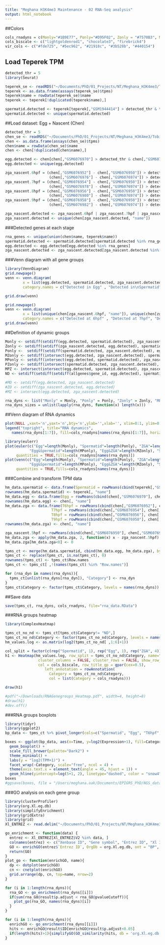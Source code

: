 ```yaml
---
title: "Meghana H3K4me3 Maintenance - 02 RNA-Seq analysis"
output: html_notebook
---
```

##Colors
```r
cols_rnadyns = c(Monly="#1B9E77", Ponly="#D95F02", Zonly = "#7570B3", MPonly = "#E7298A", MZonly = "#66A61E", PZonly = "#E6AB02", MPZ = "#A6761D", ND = "#666666")
cols_biscale <- c("lightgoldenrod1", "chocolate3", "firebrick4")
vir_cols <- c("#fde725", "#5ec962", "#21918c", "#3b528b", "#440154")
```

## Load Teperek TPM
```r
detected_thr = 5
library(Seurat)

teperek_se <- readRDS("~/Documents/PhD/01_Projects/NT/Meghana_H3K4me3/Tobias data/meghana_rnaseq/GSE75164/se.rds")
teperek <- as.data.frame(assays(teperek_se)$tpms)
teperek$name = rowData(teperek_se)$name
teperek <- teperek[!duplicated(teperek$name),]

spermatid.detected <- teperek[teperek[,"GSM1944414"] > detected_thr & teperek[,"GSM1944415"] > detected_thr & teperek[,"GSM1944416"] > detected_thr, "name"]
spermatid.detected <- unique(spermatid.detected)
```

##Load dataset: Egg + Nascent (Chen)
```r
detected_thr = 5
chen_se <- readRDS("~/Documents/PhD/01_Projects/NT/Meghana_H3K4me3/Tobias data/meghana_rnaseq/GSE201835/se.rds")
chen <- as.data.frame(assays(chen_se)$tpms)
chen$name = rowData(chen_se)$name
chen <- chen[!duplicated(chen$name),]

egg.detected <- chen[chen[,"GSM6076970"] > detected_thr & chen[,"GSM6076971"] > detected_thr, "name"]
egg.detected <- unique(egg.detected)

zga_nascent.6hpf = (chen[,"GSM6076952"] - chen[,"GSM6076950"]) > detected_thr & (chen[,"GSM6076953"] - chen[,"GSM6076951"]) > detected_thr &     
                    (chen[,"GSM6076976"] - chen[,"GSM6076974"]) > detected_thr & (chen[,"GSM6076977"] - chen[,"GSM6076975"]) > detected_thr
zga_nascent.7hpf = (chen[,"GSM6076954"] - chen[,"GSM6076950"]) > detected_thr & (chen[,"GSM6076955"] - chen[,"GSM6076951"]) > detected_thr & 
                    (chen[,"GSM6076978"] - chen[,"GSM6076974"]) > detected_thr & (chen[,"GSM6076979"] - chen[,"GSM6076975"]) > detected_thr
zga_nascent.8hpf = (chen[,"GSM6076956"] - chen[,"GSM6076950"]) > detected_thr & (chen[,"GSM6076957"] - chen[,"GSM6076951"]) > detected_thr & 
                    (chen[,"GSM6076980"] - chen[,"GSM6076974"]) > detected_thr & (chen[,"GSM6076981"] - chen[,"GSM6076975"]) > detected_thr
zga_nascent.9hpf = (chen[,"GSM6076958"] - chen[,"GSM6076950"]) > detected_thr & (chen[,"GSM6076959"] - chen[,"GSM6076951"]) > detected_thr & 
                    (chen[,"GSM6076982"] - chen[,"GSM6076974"]) > detected_thr & (chen[,"GSM6076983"] - chen[,"GSM6076975"]) > detected_thr

zga_nascent.detected <- zga_nascent.6hpf | zga_nascent.7hpf | zga_nascent.8hpf | zga_nascent.9hpf
zga_nascent.detected <- unique(chen[zga_nascent.detected, "name"])
```

###Detected genes at each stage
```r
rna_genes <- unique(union(chen$name, teperek$name))
spermatid.detected <- spermatid.detected[spermatid.detected %in% rna_genes]
egg.detected <- egg.detected[egg.detected %in% rna_genes]
zga_nascent.detected <- zga_nascent.detected[zga_nascent.detected %in% rna_genes]
```

###Venn diagram with all gene groups
```r
library(VennDiagram)
grid.newpage()
venn <- venn.diagram(
        x = list(egg.detected, spermatid.detected, zga_nascent.detected), filename=NULL, output=TRUE,
        category.names = c("Detected in Egg" , "Detected in\nSpermatid" , "Detected at ZGA (nascent)"))

grid.draw(venn)

grid.newpage()
venn <- venn.diagram(
        x = list(unique(chen[zga_nascent.6hpf, "name"]), unique(chen[zga_nascent.7hpf, "name"]), unique(chen[zga_nascent.8hpf, "name"]), unique(chen[zga_nascent.9hpf, "name"])), filename=NULL, output=TRUE,
        category.names = c("Detected at 6hpf" , "Detected at 7hpf", "Detected at 8hpf", "Detected at 9hpf"))
grid.draw(venn)
```

##Definition of dynamic groups
```r
Monly <- setdiff(setdiff(egg.detected, spermatid.detected), zga_nascent.detected)
Zonly <- setdiff(setdiff(zga_nascent.detected, egg.detected), spermatid.detected)
Ponly <-  setdiff(setdiff(spermatid.detected, zga_nascent.detected), egg.detected)
MZonly <- setdiff(intersect(egg.detected, zga_nascent.detected), spermatid.detected)
MPonly <- setdiff(intersect(egg.detected, spermatid.detected), zga_nascent.detected)
PZonly <- setdiff(intersect(spermatid.detected, zga_nascent.detected), egg.detected)
MPZ <- intersect(intersect(egg.detected, spermatid.detected), zga_nascent.detected)
ND <- setdiff(setdiff(setdiff(allgenes$gene_id, egg.detected), spermatid.detected), zga_nascent.detected)

#MO <- setdiff(egg.detected, zga_nascent.detected)
#ZO <- setdiff(zga_nascent.detected, egg.detected)
#MZ <- intersect(egg.detected, zga_nascent.detected)

rna_dyns <- list("Monly" = Monly, "Ponly" = Ponly, "Zonly" = Zonly, "MPonly" = MPonly, "MZonly" = MZonly, "PZonly" = PZonly, "MPZ"= MPZ, "ND"= ND)
rna_dyns_sizes = unlist(lapply(rna_dyns, function(x) length(x)))
```

##Venn diagram of RNA dynamics
```r
plot(NULL ,xaxt='n',yaxt='n',bty='n',ylab='',xlab='', xlim=0:1, ylim=0:1)
legend("topright", title="RNA dynamics",
   names(rna_dyns[1:7]), fill=cols_rnadyns[names(rna_dyns)[1:7]], horiz=FALSE)

library(eulerr)
plot(euler(c("Egg"=length(Monly), "Spermatid"=length(Ponly), "ZGA"=length(Zonly),
           "Egg&Spermatid"=length(MPonly), "Egg&ZGA"=length(MZonly), "Spermatid&ZGA"=length(PZonly), "Egg&Spermatid&ZGA"=length(MPZ))),
     quantities = TRUE,fills=cols_rnadyns[names(rna_dyns)])
plot(venn(c("Egg"=length(Monly), "Spermatid"=length(Ponly), "ZGA"=length(Zonly),
           "Egg&Spermatid"=length(MPonly), "Egg&ZGA"=length(MZonly), "Spermatid&ZGA"=length(PZonly), "Egg&Spermatid&ZGA"=length(MPZ))),
     quantities = TRUE,fills=cols_rnadyns[names(rna_dyns)])
```
###Combine and transform TPM data 
```r
hm_data.spermatid <- data.frame(Spermatid = rowMeans(cbind(teperek[,"GSM1944414"], teperek[,"GSM1944415"], teperek[,"GSM1944416"])))
rownames(hm_data.spermatid) <- teperek[, "name"]
hm_data.egg <- data.frame(Egg = rowMeans(cbind(chen[,"GSM6076970"], chen[,"GSM6076971"])))
rownames(hm_data.egg) <- chen[, "name"]
hm_data.zga <- data.frame(T6hpf = rowMeans(cbind(chen[,"GSM6076952"], chen[,"GSM6076953"])),# chen[,"GSM6076976"], chen[,"GSM6076977"])), 
                     T7hpf = rowMeans(cbind(chen[,"GSM6076954"], chen[,"GSM6076955"])),# chen[,"GSM6076978"], chen[,"GSM6076979"])),
                     T8hpf = rowMeans(cbind(chen[,"GSM6076956"], chen[,"GSM6076957"])),#, chen[,"GSM6076980"], chen[,"GSM6076981"])),
                     T9hpf = rowMeans(cbind(chen[,"GSM6076958"], chen[,"GSM6076959"])))#, chen[,"GSM6076982"], chen[,"GSM6076983"])))
rownames(hm_data.zga) <- chen[, "name"]

zga_nascent.5hpf <- rowMeans(cbind(chen[,"GSM6076950"], chen[,"GSM6076951"]))#, chen[,"GSM6076974"], chen[,"GSM6076975"]))
hm_data.zga <- apply(hm_data.zga, 2, function(x) x - zga_nascent.5hpf)
hm_data.zga[hm_data.zga<0] <- 0

tpms_ct <- merge(hm_data.spermatid, cbind(hm_data.egg, hm_data.zga), by = "row.names", all = TRUE)
tpms_ct <- replace(tpms_ct, is.na(tpms_ct), 0)
rownames(tpms_ct) <- tpms_ct$Row.names
tpms_ct <- tpms_ct[ ,!(names(tpms_ct) %in% "Row.names")]

for (rna_dyn in names(rna_dyns)){
  tpms_ct[unlist(rna_dyns[rna_dyn]), "Category"] <- rna_dyn
}
tpms_ct$Category <- factor(tpms_ct$Category, levels = names(rna_dyns))
```

##Save data
```r
save(tpms_ct, rna_dyns, cols_rnadyns, file="rna_data.RData")
```

###RNA groups heatmap
```r
library(ComplexHeatmap)

tpms_ct_no_nd <- tpms_ct[tpms_ct$Category!= "ND",]
tpms_ct_no_nd$Category <- factor(tpms_ct_no_nd$Category, levels = names(rna_dyns)[1:7])
hm_values.log <- as.matrix(log2(tpms_ct_no_nd[ ,1:6]+1))

col_split = factor(c(rep("Spermatid", 1), rep("Egg", 1), rep("ZGA", 4)))
h1 <- Heatmap(hm_values.log, row_split = tpms_ct_no_nd$Category, name="log2(TPM+1)",
               cluster_columns = FALSE, cluster_rows = FALSE, show_row_names = FALSE, column_split = col_split, row_title_rot = 0, cluster_row_slices = FALSE,
               col = cols_biscale, row_title_gp = gpar(cex=0.5), 
                  left_annotation = rowAnnotation(
                    Category = tpms_ct_no_nd$Category,
                    col = list(Category = cols_rnadyns)))

draw(h1)

#pdf("~/Downloads/RNAGenegroups_Heatmap.pdf", width=4, height=8)
#draw(h1)
#dev.off()
```
###RNA groups boxplots
```r
library(tidyr)
library(ggplot2)
bp_data <- tpms_ct %>% pivot_longer(cols=c("Spermatid", "Egg", "T6hpf", "T7hpf", "T8hpf", "T9hpf"), names_to='Time', values_to='Expression')

boxes <- ggplot(bp_data, aes(x=Time, y=log2(Expression+1), fill=Category)) + 
  geom_boxplot() + 
  scale_fill_brewer(palette="Dark2") +
  theme_minimal() + 
  labs(y = "log2(TPM+1)") +  
  facet_wrap(~Category, scale="free", ncol = 4) +
  theme(axis.text.x = element_text(angle = 45, hjust = 1)) +
  geom_hline(yintercept=log(5+1, 2), linetype="dashed", color = "snow4")
boxes
#ggsave(boxes, file = "/Users/meghana.oak/Documents/EPIGRS_PhD/NGS_data_sorted/Plots/Fig2/iv_RNAGenegroups_Boxplots.tiff", width = 22, height = 12, units = "cm")
```

###GO analysis on each gene group
```r
library(clusterProfiler)
library(org.Xl.eg.db)
library(simplifyEnrichment)
library(gridExtra)
library(grid)
Xl_ENTREZ <- read.delim("~/Documents/PhD/01_Projects/NT/Meghana_H3K4me3/NGS_data_sorted/Genome_Xl10.1/GenePageLaevisEntrezGeneUnigeneMapping.txt", header = FALSE)

go_enrichment <- function(data) {
  entrez <- Xl_ENTREZ[Xl_ENTREZ$V2 %in% data, ] 
  colnames(entrez) <- c("Xenbase ID", "Gene symbol", "Entrez ID", "Xl ID unknown")
  GO <- enrichGO(entrez$`Entrez ID`, OrgDb = org.Xl.eg.db, ont = "BP", readable = TRUE)
  return(GO)
}
plot_go <- function(enrichGO, name){
  dp <- dotplot(enrichGO)
  cn <- cnetplot(enrichGO)
  grid.arrange(dp, cn, top=name, nrow=2)
}

for (i in 1:length(rna_dyns)){
  rna_GO <- go_enrichment(rna_dyns[[i]])
  if(sum(rna_GO@result$p.adjust < rna_GO@pvalueCutoff)){
    plot_go(rna_GO, names(rna_dyns)[i])
  }
}
```

```r
for (i in 1:length(rna_dyns)){
  enrichGO <- go_enrichment(rna_dyns[[i]])
  hits <- enrichGO@result$ID[enrichGO@result$p.adjust<0.05]
  if(length(hits)>1){simplifyGO(GO_similarity(hits, db = 'org.Xl.eg.db'), column_title = names(rna_dyns[i]))}
}
```







